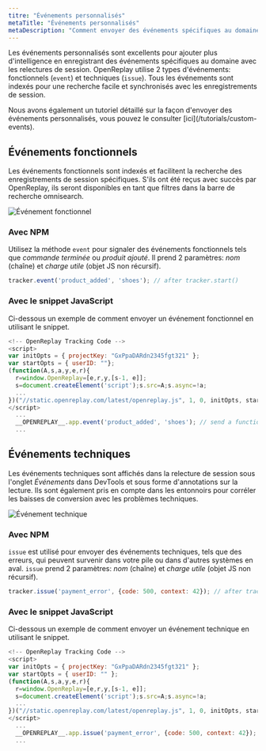 ```yaml
---
titre: "Événements personnalisés"
metaTitle: "Événements personnalisés"
metaDescription: "Comment envoyer des événements spécifiques au domaine et ajouter une intelligence supplémentaire aux enregistrements de session."
---
```


Les événements personnalisés sont excellents pour ajouter plus d'intelligence en enregistrant des événements spécifiques au domaine avec les relectures de session. OpenReplay utilise 2 types d'événements: fonctionnels (`event`) et techniques (`issue`). Tous les événements sont indexés pour une recherche facile et synchronisés avec les enregistrements de session.

<Aside type="tip">
  Nous avons également un tutoriel détaillé sur la façon d'envoyer des événements personnalisés, vous pouvez le consulter [ici](/tutorials/custom-events).
</Aside>

## Événements fonctionnels

Les événements fonctionnels sont indexés et facilitent la recherche des enregistrements de session spécifiques. S'ils ont été reçus avec succès par OpenReplay, ils seront disponibles en tant que filtres dans la barre de recherche omnisearch.

![Événement fonctionnel](/static/custom-events-1.png#center)

### Avec NPM

Utilisez la méthode `event` pour signaler des événements fonctionnels tels que *commande terminée* ou *produit ajouté*. Il prend 2 paramètres: *nom* (chaîne) et *charge utile* (objet JS non récursif).


```js
tracker.event('product_added', 'shoes'); // after tracker.start()
```


### Avec le snippet JavaScript

Ci-dessous un exemple de comment envoyer un événement fonctionnel en utilisant le snippet.


```js
<!-- OpenReplay Tracking Code -->
<script>
var initOpts = { projectKey: "GxPpaDARdn2345fgt321" };
var startOpts = { userID: ""}; 
(function(A,s,a,y,e,r){
  r=window.OpenReplay=[e,r,y,[s-1, e]];
  s=document.createElement('script');s.src=A;s.async=!a;
  ...
})("//static.openreplay.com/latest/openreplay.js", 1, 0, initOpts, startOpts);
</script>
  ...
  __OPENREPLAY__.app.event('product_added', 'shoes'); // send a functional event later in your code
  ...
```


## Événements techniques

Les événements techniques sont affichés dans la relecture de session sous l'onglet *Événements* dans DevTools et sous forme d'annotations sur la lecture. Ils sont également pris en compte dans les entonnoirs pour corréler les baisses de conversion avec les problèmes techniques.

![Événement technique](/static/custom-events-2.png#center)

### Avec NPM

`issue` est utilisé pour envoyer des événements techniques, tels que des erreurs, qui peuvent survenir dans votre pile ou dans d'autres systèmes en aval. `issue` prend 2 paramètres: *nom* (chaîne) et *charge utile* (objet JS non récursif).


```js
tracker.issue('payment_error', {code: 500, context: 42}); // after tracker.start()
```


### Avec le snippet JavaScript

Ci-dessous un exemple de comment envoyer un événement technique en utilisant le snippet.


```js
<!-- OpenReplay Tracking Code -->
<script>
var initOpts = { projectKey: "GxPpaDARdn2345fgt321" };
var startOpts = { userID: "" }; 
(function(A,s,a,y,e,r){
  r=window.OpenReplay=[e,r,y,[s-1, e]];
  s=document.createElement('script');s.src=A;s.async=!a;
  ...
})("//static.openreplay.com/latest/openreplay.js", 1, 0, initOpts, startOpts);
</script>
  ...
  __OPENREPLAY__.app.issue('payment_error', {code: 500, context: 42}); // send a technical event (issue) later in your code
  ...
```

